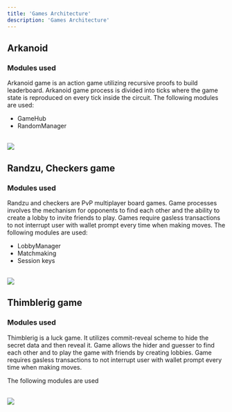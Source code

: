 ```yaml
---
title: 'Games Architecture'
description: 'Games Architecture'
---
```



## Arkanoid

### Modules used
Arkanoid game is an action game utilizing recursive proofs to build leaderboard. 
Arkanoid game process is divided into ticks where the game state is reproduced on every tick inside the circuit. 
The following modules are used:
- GameHub
- RandomManager

<br/>
<Image src="/zknoid_for_developers/games_architecture/arkanoid_modules.jpeg" width={1280} height={720}/>

## Randzu, Checkers game

### Modules used
Randzu and checkers are PvP multiplayer board games.
Game processes involves the mechanism for opponents to find each other and the ability to create a lobby to invite friends to play.
Games require gasless transactions to not interrupt user with wallet prompt every time when making moves.
The following modules are used:
- LobbyManager
- Matchmaking
- Session keys

<br/>
<Image src="/zknoid_for_developers/games_architecture/randzu_checkers_modules.jpeg" width={1280} height={720}/>


## Thimblerig game
### Modules used
Thimblerig is a luck game. It utilizes commit-reveal scheme to hide the secret data and then reveal it. 
Game allows the hider and guesser to find each other and to play the game with friends by creating lobbies.
Game requires gasless transactions to not interrupt user with wallet prompt every time when making moves.


The following modules are used

<br/>
<Image src="/zknoid_for_developers/games_architecture/thimblerig_modules.jpeg" width={1280} height={720}/>
